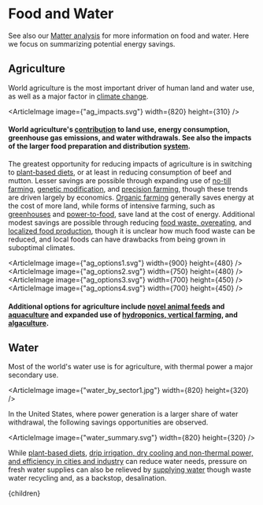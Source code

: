 


# Food and Water

See also our [Matter analysis](/matter) for more information on food and water. Here we focus on summarizing potential energy savings.

## Agriculture
World agriculture is the most important driver of human land and water use, as well as a major factor in [climate change](http://urbancruiseship.org/solution/energy/climate).

<ArticleImage image={"ag_impacts.svg"} width={820} height={310} />
#### World agriculture's [contribution](/matter/ag_env/ag_landuse) to land use, energy consumption, greenhouse gas emissions, and water withdrawals. See also the impacts of the larger food preparation and distribution [system](/matter/ag_dist).

The greatest opportunity for reducing impacts of agriculture is in switching to [plant-based diets](/matter/practices/meat), or at least in reducing consumption of beef and mutton. Lesser savings are possible through expanding use of [no-till farming](/matter/practices/conservation_ag), [genetic modification](/matter/practices/gmo), and [precision farming](/matter/practices/precision), though these trends are driven largely by economics. [Organic farming](/matter/practices/organic_ag) generally saves energy at the cost of more land, while forms of intensive farming, such as [greenhouses](/matter/practices/indoor) and [power-to-food](/matter/practices/synthetic_ag), save land at the cost of energy. Additional modest savings are possible through reducing [food waste, overeating](/matter/ag_dist/food_waste), and [localized food production](/matter/ag_dist/ag_dist_overall), though it is unclear how much food waste can be reduced, and local foods can have drawbacks from being grown in suboptimal climates.

<ArticleImage image={"ag_options1.svg"} width={900} height={480} />
<ArticleImage image={"ag_options2.svg"} width={750} height={480} />
<ArticleImage image={"ag_options3.svg"} width={700} height={450} />
<ArticleImage image={"ag_options4.svg"} width={700} height={450} />
#### Additional options for agriculture include [novel animal feeds](/matter/practices/meat) and [aquaculture](/oceans/ocean_industry/seafood) and expanded use of [hydroponics, vertical farming](/matter/practices/indoor), and [algaculture](/matter/practices/synthetic_ag).

## Water
Most of the world's water use is for agriculture, with thermal power a major secondary use.

<ArticleImage image={"water_by_sector1.jpg"} width={820} height={320} />

In the United States, where power generation is a larger share of water withdrawal, the following savings opportunities are observed.

<ArticleImage image={"water_summary.svg"} width={820} height={320} />

While [plant-based diets](/matter/practices/meat), [drip irrigation, dry cooling and non-thermal power, and efficiency in cities and industry](/matter/water/water_usage) can reduce water needs, pressure on fresh water supplies can also be relieved by [supplying water](/matter/water/water_provision) though waste water recycling and, as a backstop, desalination.




  <Article 
    focusAreaUrl={focusAreaUrl} 
    hierarchy={hierarchy} 
    site={site}
  >
    {children}
  </Article>